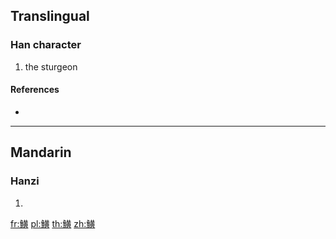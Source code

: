 {{character info/new}}
==Translingual==

===Han character===
{{Han char|rn=195|rad=魚|as=12|sn=23|four=|canj=NFTLC}}

# the sturgeon

====References====
* {{Han ref|kx=1478.100|dkj=46490|dj=2009.310|hdz=74709.030|uh=9C51|ud=40017}}

----

==Mandarin==

===Hanzi===
{{cmn-hanzi|pin=[[huáng]] ([[huang2]])|wg=huang<sup>2</sup>}}

# {{defn|lang=cmn|sort=魚12}}

[[fr:鱑]]
[[pl:鱑]]
[[th:鱑]]
[[zh:鱑]]